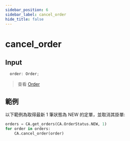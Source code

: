 ```yaml
---
sidebar_position: 6
sidebar_label: cancel_order
hide_title: false
---
```



# cancel_order

## Input

```typescript
  order: Order;
```

> 查看 [Order](/docs/documentation/python/ca-objects/order)

## 範例

以下範例為取得最新 1 筆狀態為 NEW 的定單，並取消其掛單:

```python
orders = CA.get_orders(CA.OrderStatus.NEW, 1)
for order in orders:
    CA.cancel_order(order)
```
